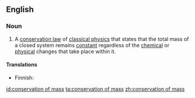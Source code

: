 {{also|conservation-of-mass}}
==English==

===Noun===
{{wikipedia}}
{{en-noun|head=[[conservation]] of [[mass]]|-}}

# {{lb|en|physics|chemistry}} A [[conservation law]] of [[classical physics]] that states that the total mass of a closed system remains [[constant]] regardless of the [[chemical]] or [[physical]] changes that take place within it.

====Translations====
{{trans-top|conservation law}}
* Finnish: {{t|fi|aineen häviämättömyys}}
{{trans-mid}}
{{trans-bottom}}

[[id:conservation of mass]]
[[ta:conservation of mass]]
[[zh:conservation of mass]]